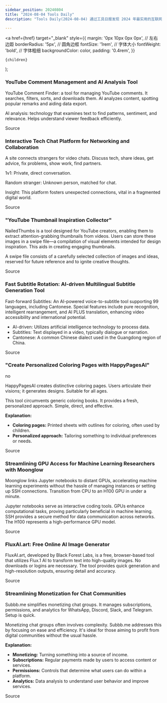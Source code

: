 ```yaml
---
sidebar_position: 20240804
title: "2024-08-04 Tools Daily"
description: "Tools Daily(2024-08-04) 通过工具日报发现 2024 年最实用的互联网软件、AI工具和产品！"

---
```



  <a
    href={href}
    target="_blank"
    style={{
      margin: '0px 10px 0px 0px', // 左右边距
      borderRadius: '5px', // 圆角边框
      fontSize: '1rem', // 字体大小
      fontWeight: 'bold', // 字体粗细
      backgroundColor: color,
      padding: '0.4rem',
    }}
  >
    {children}
  </a>
);

### YouTube Comment Management and AI Analysis Tool

YouTube Comment Finder: a tool for managing YouTube comments. It searches, filters, sorts, and downloads them. AI analyzes content, spotting popular remarks and aiding data export.

AI analysis: technology that examines text to find patterns, sentiment, and relevance. Helps understand viewer feedback efficiently.

<Link href="https://www.producthunt.com/posts/youtube-comment-finder-and-ai-analysis" color="#B0C4DE">Source</Link>

### Interactive Tech Chat Platform for Networking and Collaboration

A site connects strangers for video chats. Discuss tech, share ideas, get advice, fix problems, show work, find partners.

1v1: Private, direct conversation.

Random stranger: Unknown person, matched for chat.

Insight: This platform fosters unexpected connections, vital in a fragmented digital world.

<Link href="https://www.producthunt.com/posts/kyyro-buildspace-s5" color="#B0C4DE">Source</Link>

### "YouTube Thumbnail Inspiration Collector"

NailedThumbs is a tool designed for YouTube creators, enabling them to extract attention-grabbing thumbnails from videos. Users can store these images in a swipe file—a compilation of visual elements intended for design inspiration. This aids in creating engaging thumbnails.

A swipe file consists of a carefully selected collection of images and ideas, reserved for future reference and to ignite creative thoughts.

<Link href="https://www.producthunt.com/posts/nailedthumbs" color="#B0C4DE">Source</Link>

### Fast Subtitle Rotation: AI-driven Multilingual Subtitle Generation Tool

Fast-forward Subtitles: An AI-powered voice-to-subtitle tool supporting 99 languages, including Cantonese. Special features include pure recognition, intelligent rearrangement, and AI PLUS translation, enhancing video accessibility and international potential.

- AI-driven: Utilizes artificial intelligence technology to process data.
- Subtitles: Text displayed in a video, typically dialogue or narration.
- Cantonese: A common Chinese dialect used in the Guangdong region of China.

<Link href="https://github.com/ruanyf/weekly/issues/4926" color="#B0C4DE">Source</Link>

### "Create Personalized Coloring Pages with HappyPagesAI"

no

HappyPagesAI creates distinctive coloring pages. Users articulate their visions; it generates designs. Suitable for all ages.

This tool circumvents generic coloring books. It provides a fresh, personalized approach. Simple, direct, and effective.

**Explanation:**
- **Coloring pages:** Printed sheets with outlines for coloring, often used by children.
- **Personalized approach:** Tailoring something to individual preferences or needs.

<Link href="https://www.producthunt.com/posts/happypagesai" color="#B0C4DE">Source</Link>

### Streamlining GPU Access for Machine Learning Researchers with Moonglow

Moonglow links Jupyter notebooks to distant GPUs, accelerating machine learning experiments without the hassle of managing instances or setting up SSH connections. Transition from CPU to an H100 GPU in under a minute.

Jupyter notebooks serve as interactive coding tools. GPUs enhance computational tasks, proving particularly beneficial in machine learning. SSH provides a secure method for data communication across networks. The H100 represents a high-performance GPU model.

<Link href="https://www.producthunt.com/posts/moonglow" color="#B0C4DE">Source</Link>

### FluxAI.art: Free Online AI Image Generator

FluxAI.art, developed by Black Forest Labs, is a free, browser-based tool that utilizes Flux.1 AI to transform text into high-quality images. No downloads or logins are necessary. The tool provides quick generation and high-resolution outputs, ensuring detail and accuracy.

<Link href="https://github.com/ruanyf/weekly/issues/4922" color="#B0C4DE">Source</Link>

### Streamlining Monetization for Chat Communities

Subbb.me simplifies monetizing chat groups. It manages subscriptions, permissions, and analytics for WhatsApp, Discord, Slack, and Telegram. Setup is quick.

Monetizing chat groups often involves complexity. Subbb.me addresses this by focusing on ease and efficiency. It's ideal for those aiming to profit from digital communities without the usual hassle.

**Explanation:**
- **Monetizing:** Turning something into a source of income.
- **Subscriptions:** Regular payments made by users to access content or services.
- **Permissions:** Controls that determine what users can do within a platform.
- **Analytics:** Data analysis to understand user behavior and improve services.

<Link href="https://www.producthunt.com/posts/subbb-me" color="#B0C4DE">Source</Link>

